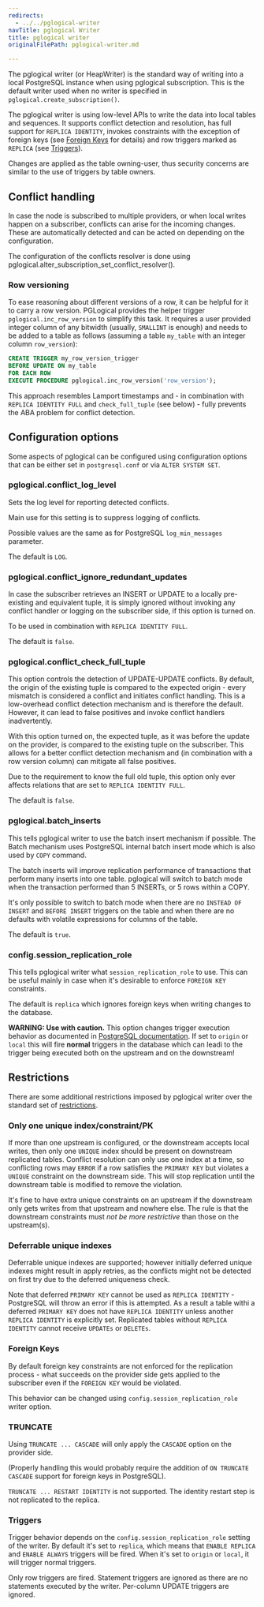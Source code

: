```yaml
---
redirects:
  - ../../pglogical-writer
navTitle: pglogical Writer
title: pglogical writer
originalFilePath: pglogical-writer.md

---
```


The pglogical writer (or HeapWriter) is the standard way of writing into a local
PostgreSQL instance when using pglogical subscription. This is the default
writer used when no writer is specified in `pglogical.create_subscription()`.

The pglogical writer is using low-level APIs to write the data into local
tables and sequences. It supports conflict detection and resolution,
has full support for `REPLICA IDENTITY`, invokes constraints with the exception
of foreign keys (see [Foreign Keys](#foreign-keys) for details) and row triggers
marked as `REPLICA` (see [Triggers](#triggers)).

Changes are applied as the table owning-user, thus security concerns are similar
to the use of triggers by table owners.

## Conflict handling

In case the node is subscribed to multiple providers, or when local writes
happen on a subscriber, conflicts can arise for the incoming changes. These
are automatically detected and can be acted on depending on the configuration.

The configuration of the conflicts resolver is done using
pglogical.alter_subscription_set_conflict_resolver().

### Row versioning

To ease reasoning about different versions of a row, it can be helpful for it
to carry a row version. PGLogical provides the helper trigger
`pglogical.inc_row_version` to simplify this task. It requires a user
provided integer column of any bitwidth (usually, `SMALLINT` is enough) and
needs to be added to a table as follows (assuming a table `my_table` with
an integer column `row_version`):

```sql
CREATE TRIGGER my_row_version_trigger
BEFORE UPDATE ON my_table
FOR EACH ROW
EXECUTE PROCEDURE pglogical.inc_row_version('row_version');
```

This approach resembles Lamport timestamps and - in combination with
`REPLICA IDENTITY FULL` and `check_full_tuple` (see below) - fully prevents
the ABA problem for conflict detection.

## Configuration options

Some aspects of pglogical can be configured using configuration options that
can be either set in `postgresql.conf` or via `ALTER SYSTEM SET`.

### pglogical.conflict_log_level

Sets the log level for reporting detected conflicts.

Main use for this setting is to suppress logging of conflicts.

Possible values are the same as for PostgreSQL `log_min_messages` parameter.

The default is `LOG`.

### pglogical.conflict_ignore_redundant_updates

In case the subscriber retrieves an INSERT or UPDATE to a locally
pre-existing and equivalent tuple, it is simply ignored without invoking any
conflict handler or logging on the subscriber side, if this option is turned
on.

To be used in combination with `REPLICA IDENTITY FULL`.

The default is `false`.

### pglogical.conflict_check_full_tuple

This option controls the detection of UPDATE-UPDATE conflicts. By default,
the origin of the existing tuple is compared to the expected origin -
every mismatch is considered a conflict and initiates conflict handling.
This is a low-overhead conflict detection mechanism and is therefore the
default. However, it can lead to false positives and invoke conflict
handlers inadvertently.

With this option turned on, the expected tuple, as it was before the update on
the provider, is compared to the existing tuple on the subscriber. This
allows for a better conflict detection mechanism and (in combination with
a row version column) can mitigate all false positives.

Due to the requirement to know the full old tuple, this option only ever
affects relations that are set to `REPLICA IDENTITY FULL`.

The default is `false`.

### pglogical.batch_inserts

This tells pglogical writer to use the batch insert mechanism if possible. The
Batch mechanism uses PostgreSQL internal batch insert mode which is also used
by `COPY` command.

The batch inserts will improve replication performance of transactions that
perform many inserts into one table. pglogical will switch to batch mode when
the transaction performed than 5 INSERTs, or 5 rows within a COPY.

It's only possible to switch to batch mode when there are no
`INSTEAD OF INSERT` and `BEFORE INSERT` triggers on the table and when
there are no defaults with volatile expressions for columns of the table.

The default is `true`.

### config.session_replication_role

This tells pglogical writer what `session_replication_role` to use. This can be
useful mainly in case when it's desirable to enforce `FOREIGN KEY` constraints.

The default is `replica` which ignores foreign keys when writing changes
to the database.

**WARNING: Use with caution.**
This option changes trigger execution behavior as documented in
[PostgreSQL documentation](https://www.postgresql.org/docs/current/static/runtime-config-client.html#GUC-SESSION-REPLICATION-ROLE).
If set to `origin` or `local` this will fire **normal** triggers in the
database which can leadi to the trigger being executed both on the upstream and on
the downstream!

## Restrictions

There are some additional restrictions imposed by pglogical writer over the
standard set of [restrictions](restrictions).

### Only one unique index/constraint/PK

If more than one upstream is configured, or the downstream accepts local writes,
then only one `UNIQUE` index should be present on downstream replicated tables.
Conflict resolution can only use one index at a time, so conflicting rows may
`ERROR` if a row satisfies the `PRIMARY KEY` but violates a `UNIQUE` constraint
on the downstream side. This will stop replication until the downstream table
is modified to remove the violation.

It's fine to have extra unique constraints on an upstream if the downstream only
gets writes from that upstream and nowhere else. The rule is that the downstream
constraints must *not be more restrictive* than those on the upstream(s).

### Deferrable unique indexes

Deferrable unique indexes are supported; however initially deferred unique
indexes might result in apply retries, as the conflicts might not be detected
on first try due to the deferred uniqueness check.

Note that deferred `PRIMARY KEY` cannot be used as `REPLICA IDENTITY` - PostgreSQL
will throw an error if this is attempted. As a result a table withi a deferred
`PRIMARY KEY` does not have `REPLICA IDENTITY` unless another `REPLICA IDENTITY`
is explicitly set. Replicated tables without `REPLICA IDENTITY` cannot receive
`UPDATEs` or `DELETEs`.

### Foreign Keys

By default foreign key constraints are not enforced for the replication
process - what succeeds on the provider side gets applied to the subscriber
even if the `FOREIGN KEY` would be violated.

This behavior can be changed using `config.session_replication_role` writer
option.

### TRUNCATE

Using `TRUNCATE ... CASCADE` will only apply the `CASCADE` option on the
provider side.

(Properly handling this would probably require the addition of `ON TRUNCATE CASCADE`
support for foreign keys in PostgreSQL).

`TRUNCATE ... RESTART IDENTITY` is not supported. The identity restart step is
not replicated to the replica.

### Triggers

Trigger behavior depends on the `config.session_replication_role` setting of
the writer. By default it's set to `replica`, which means that `ENABLE REPLICA`
and `ENABLE ALWAYS` triggers will be fired. When it's set to `origin` or
`local`, it will trigger normal triggers.

Only row triggers are fired. Statement triggers are ignored as there are no
statements executed by the writer. Per-column UPDATE triggers are ignored.
